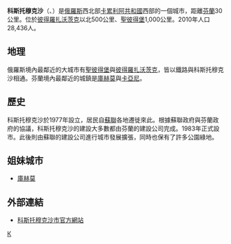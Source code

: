 {{Unreferenced|time=2021-03-12T21:54:52+00:00}}
{{Infobox settlement
<!--See the Table at Infobox Settlement for all fields and descriptions of usage-->
<!-- Basic info  -->
|official_name          =科斯托穆克沙
|other_name             =
|native_name            =Костомукша
|nickname               = 
|settlement_type        = 
|motto                  =
|image_flag             =
|image_seal             =Coat_of_Arms_of_Kostomuksha.png
|image_map              =
|mapsize                = 
|map_caption            = 
|pushpin_map            = Russia Karelia
|pushpin_label_position = 
|pushpin_map_caption    =
|coordinates_region     =
|subdivision_type       = 國家
|subdivision_name       =[[俄羅斯聯邦|俄羅斯聯邦]]
|subdivision_type1      = 大區
|subdivision_name1      =[[西北部聯邦管區|西北部聯邦管區]]
|subdivision_type2      = 俄羅斯聯邦主體
|subdivision_name2      =[[卡累利阿共和國|卡累利阿共和國]]
|subdivision_type3      = 
|subdivision_name3      = 
|subdivision_type4      = 
|subdivision_name4      =
|subdivision_type5      = 
<!-- Politics -->
|government_footnotes   =
|government_type        =
|leader_title           =<!-- Mayor -->
|leader_name            =
|established_title      = 建立
|established_date       = 1977年
<!-- Area    -->
|area_magnitude         = 
|unit_pref                =Imperial <!--Enter: Imperial, if Imperial (metric) is desired-->
|area_footnotes           =
|area_total_km2           =15
|area_land_km2            = <!--See table @ Template:Infobox Settlement for details on automatic unit conversion-->
<!-- Population   -->
|population_as_of               = 
|population_footnotes           = 
|population_note                =2010年
|population_total               = 28436
|population_density_km2         =auto
<!-- General information  -->
|timezone               = [[MSK/MSD|MSK/MSD]] (+4)
|utc_offset             = 
|timezone_DST           = 
|utc_offset_DST         = 
|latd=64|latm=41 |lats= |latNS=N
|longd=30|longm=49|l3ongs=|longEW=E
| coordinates_display = title
|elevation_footnotes    =  
|elevation_m            = 
<!-- Area/postal codes & others -->
|postal_code_type       =  <!-- enter ZIP code, Postcode, Post code, Postal code... -->
|postal_code            =
|area_code              =
|website                = 
|footnotes              = 
}}
'''科斯托穆克沙'''（{{lang-ru|Костому́кша}}、{{lang-fi|Kostamus}}）是[[俄羅斯|俄羅斯]]西北部[[卡累利阿共和國|卡累利阿共和國]]西部的一個城市，距離[[芬蘭|芬蘭]]30公里。位於[[彼得羅扎沃茨克|彼得羅扎沃茨克]]以北500公里、[[聖彼得堡|聖彼得堡]]1,000公里。2010年人口28,436人。

==地理==
俄羅斯境內最鄰近的大城市有[[聖彼得堡|聖彼得堡]]與[[彼得羅扎沃茨克|彼得羅扎沃茨克]]，皆以鐵路與科斯托穆克沙相通。芬蘭境內最鄰近的城鎮是[[庫赫莫|庫赫莫]]與[[卡亞尼|卡亞尼]]。

==歷史==
科斯托穆克沙於1977年設立，居民自[[蘇聯|蘇聯]]各地遷徙來此。根據蘇聯政府與芬蘭政府的協議，科斯托穆克沙的建設大多數都由芬蘭的建設公司完成。1983年正式設市。此後則由蘇聯的建設公司進行城市發展擴張，同時也保有了許多公園綠地。

== 姐妹城市 ==
* {{FIN}}[[庫赫莫|庫赫莫]]

==外部連結==
*[http://www.kostomuksha-city.ru/  科斯托穆克沙市官方網站] {{Wayback|url=http://www.kostomuksha-city.ru/ |date=20070315203912 }}

{{Commons category|Kostomuksha|Kostomukscha}}

{{卡累利阿共和國行政區劃}}

[[Category:卡累利阿共和國城市|К]]